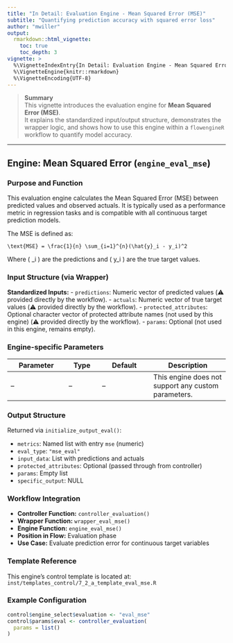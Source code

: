 ```yaml
---
title: "In Detail: Evaluation Engine - Mean Squared Error (MSE)"
subtitle: "Quantifying prediction accuracy with squared error loss"
author: "mwiller"
output:
  rmarkdown::html_vignette:
    toc: true
    toc_depth: 3
vignette: >
  %\VignetteIndexEntry{In Detail: Evaluation Engine - Mean Squared Error (MSE)}
  %\VignetteEngine{knitr::rmarkdown}
  %\VignetteEncoding{UTF-8}
---
```


> **Summary**  
> This vignette introduces the evaluation engine for **Mean Squared Error (MSE)**.  
> It explains the standardized input/output structure, demonstrates the wrapper logic, and shows how to use this engine within a `flowengineR` workflow to quantify model accuracy.

---

## Engine: Mean Squared Error (`engine_eval_mse`)

### Purpose and Function
This evaluation engine calculates the Mean Squared Error (MSE) between predicted values and observed actuals. It is typically used as a performance metric in regression tasks and is compatible with all continuous target prediction models.

The MSE is defined as:

```math
\text{MSE} = \frac{1}{n} \sum_{i=1}^{n}(\hat{y}_i - y_i)^2
```

Where \( \hat{y}_i \) are the predictions and \( y_i \) are the true target values.

### Input Structure (via Wrapper)

**Standardized Inputs:**
- `predictions`: Numeric vector of predicted values (⚠️ provided directly by the workflow).
- `actuals`: Numeric vector of true target values (⚠️ provided directly by the workflow).
- `protected_attributes`: Optional character vector of protected attribute names (not used by this engine) (⚠️ provided directly by the workflow).
- `params`: Optional (not used in this engine, remains empty).

### Engine-specific Parameters

| Parameter | Type | Default | Description |
|----------|------|---------|-------------|
| –        | –    | –       | This engine does not support any custom parameters. |

### Output Structure

Returned via `initialize_output_eval()`:

- `metrics`: Named list with entry `mse` (numeric)
- `eval_type`: `"mse_eval"`
- `input_data`: List with predictions and actuals
- `protected_attributes`: Optional (passed through from controller)
- `params`: Empty list
- `specific_output`: NULL

### Workflow Integration

- **Controller Function:** `controller_evaluation()`
- **Wrapper Function:** `wrapper_eval_mse()`
- **Engine Function:** `engine_eval_mse()`
- **Position in Flow:** Evaluation phase
- **Use Case:** Evaluate prediction error for continuous target variables

### Template Reference

This engine's control template is located at:  
`inst/templates_control/7_2_a_template_eval_mse.R`

### Example Configuration
```r
control$engine_select$evaluation <- "eval_mse"
control$params$eval <- controller_evaluation(
  params = list()
)
```

